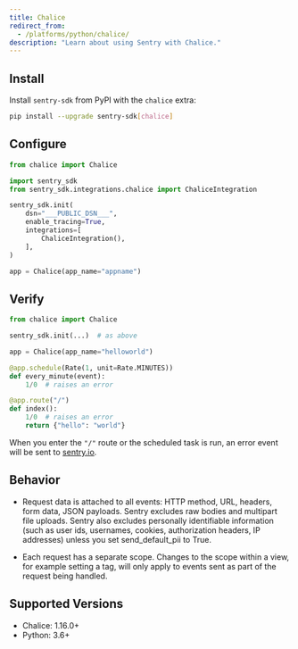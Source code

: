 ```yaml
---
title: Chalice
redirect_from:
  - /platforms/python/chalice/
description: "Learn about using Sentry with Chalice."
---
```


## Install

Install `sentry-sdk` from PyPI with the `chalice` extra:

```bash
pip install --upgrade sentry-sdk[chalice]
```

## Configure

```python
from chalice import Chalice

import sentry_sdk
from sentry_sdk.integrations.chalice import ChaliceIntegration

sentry_sdk.init(
    dsn="___PUBLIC_DSN___",
    enable_tracing=True,
    integrations=[
        ChaliceIntegration(),
    ],
)

app = Chalice(app_name="appname")

```

## Verify

```python
from chalice import Chalice

sentry_sdk.init(...)  # as above

app = Chalice(app_name="helloworld")

@app.schedule(Rate(1, unit=Rate.MINUTES))
def every_minute(event):
    1/0  # raises an error

@app.route("/")
def index():
    1/0  # raises an error
    return {"hello": "world"}
```

When you enter the `"/"` route or the scheduled task is run, an error event will be sent to [sentry.io](https://sentry.io).

## Behavior

- Request data is attached to all events: HTTP method, URL, headers, form data, JSON payloads. Sentry excludes raw bodies and multipart file uploads. Sentry also excludes personally identifiable information (such as user ids, usernames, cookies, authorization headers, IP addresses) unless you set send_default_pii to True.

- Each request has a separate scope. Changes to the scope within a view, for example setting a tag, will only apply to events sent as part of the request being handled.

## Supported Versions

- Chalice: 1.16.0+
- Python: 3.6+
